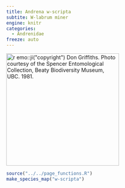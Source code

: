 ```yaml
---
title: Andrena w-scripta
subtite: W-labrum miner
engine: knitr
categories:
  - Andrenidae
freeze: auto
---
```

[![`r emo::ji("copyright")` Don Griffiths. Photo courtesy of the Spencer Entomological Collection, Beaty Biodiversity Museum, UBC. 1981.](https://www.zoology.ubc.ca/entomology/main/Hymenoptera/Andrenidae/Andrena%20w-scripta%20(3lateral).jpg){height=300}](https://www.zoology.ubc.ca/entomology/main/Hymenoptera/Andrenidae/Andrena%20w-scripta.php)

```r
source("../../page_functions.R")
make_species_map("w-scripta")
```
